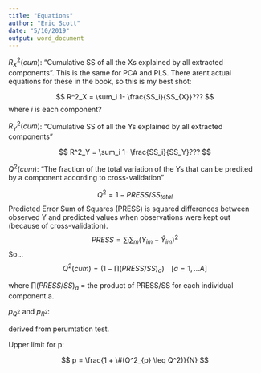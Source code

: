 ```yaml
---
title: "Equations"
author: "Eric Scott"
date: "5/10/2019"
output: word_document
---
```

$R^2_X(cum)$: "Cumulative SS of all the Xs explained by all extracted components".
This is the same for PCA and PLS.
There arent actual equations for these in the book, so this is my best shot:

$$
R^2_X = \sum_i 1- \frac{SS_i}{SS_{X}}???
$$
where *i* is each component?

$R^2_Y(cum)$: "Cumulative SS of all the Ys explained by all extracted components"

$$
R^2_Y = \sum_i 1- \frac{SS_i}{SS_Y}???
$$

$Q^2(cum)$: "The fraction of the total variation of the Ys that can be predited by a component according to cross-validation"

$$
Q^2 = 1 - PRESS/SS_{total}
$$
Predicted Error Sum of Squares (PRESS) is squared differences between observed Y and predicted values when observations were kept out (because of cross-validation).
$$
PRESS = \sum_{i}\sum_{m}(Y_{im} - \hat{Y}_{im})^2
$$
So...
$$
Q^2(cum) = (1 - \prod(PRESS/SS)_a) \;\;\;\; [a = 1,...A]
$$

where $\prod(PRESS/SS)_a$ = the product of PRESS/SS for each individual component a.


$p_{Q^2}$ and $p_{R^2}$:

derived from perumtation test.

Upper limit for p:

$$
p = \frac{1 + \#(Q^2_{p} \leq Q^2)}{N}
$$
